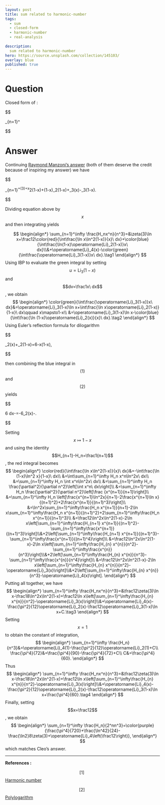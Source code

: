 ---
layout: post
title: sum related to harmonic-number
tags:
  - sum 
  - closed-form
  - harmonic-number
  - real-analysis
  
description:  
  sum related to harmonic-number
hero: https://source.unsplash.com/collection/145103/
overlay: blue
published: true
---


# Question

Closed form of :


$$

\sum_{n=1}^\infty \frac{H_n }{n^3 2^n}

$$




<!--break-->


# Answer

Continuing [Raymond Manzoni's answer](https://math.stackexchange.com/a/605602/123277) (both of them deserve the credit because of inspiring my answer) we have

$$

\sum_{n=1}^\infty \frac{H_nx^n}{n^2}=\zeta(3)+\frac{1}{2}\ln x\ln^2(1-x)+\ln(1-x)\operatorname{Li}_2(1-x)+\operatorname{Li}_3(x)-\operatorname{Li}_3(1-x).

$$

Dividing equation above by $$x$$ and then integrating yields

$$
\begin{align*}
\sum_{n=1}^\infty \frac{H_nx^n}{n^3}=&\zeta(3)\ln x+\frac12\color{red}{\int\frac{\ln x\ln^2(1-x)}{x}\ dx}+\color{blue}{\int\frac{\ln(1-x)\operatorname{Li}_2(1-x)}x\ dx}\\&+\operatorname{Li}_4(x)-\color{green}{\int\frac{\operatorname{Li}_3(1-x)}x\ dx}.\tag1
\end{align*} 
 $$
Using IBP to evaluate the green integral by setting $$u=\operatorname{Li}_3(1-x)$$ and $$dv=\frac1x\ dx$$, we obtain
$$
\begin{align*}
\color{green}{\int\frac{\operatorname{Li}_3(1-x)}x\ dx}&=\operatorname{Li}_3(1-x)\ln x+\int\frac{\ln x\operatorname{Li}_2(1-x)}{1-x}\ dx\qquad x\mapsto1-x\\
&=\operatorname{Li}_3(1-x)\ln x-\color{blue}{\int\frac{\ln (1-x)\operatorname{Li}_2(x)}{x}\ dx}.\tag2
\end{align*} 
 $$
Using Euler's reflection formula for dilogarithm

$$

\operatorname{Li}_2(x)+\operatorname{Li}_2(1-x)=\frac{\pi^2}6-\ln x\ln(1-x),

$$

then combining the blue integral in $$(1)$$ and $$(2)$$ yields

$$

\frac{\pi^2}6\int\frac{\ln (1-x)}{x}\ dx-\color{red}{\int\frac{\ln x\ln^2(1-x)}{x}\ dx}=-\frac{\pi^2}6\operatorname{Li}_2(x)-\color{red}{\int\frac{\ln x\ln^2(1-x)}{x}\ dx}.

$$

Setting $$x\mapsto1-x$$ and using the identity $$H_{n+1}-H_n=\frac1{n+1}$$, the red integral becomes
$$
\begin{align*}
\color{red}{\int\frac{\ln x\ln^2(1-x)}{x}\ dx}&=-\int\frac{\ln (1-x)\ln^2 x}{1-x}\ dx\\
&=\int\sum_{n=1}^\infty H_n x^n\ln^2x\ dx\\
&=\sum_{n=1}^\infty H_n \int x^n\ln^2x\ dx\\
&=\sum_{n=1}^\infty H_n \frac{\partial^2}{\partial n^2}\left[\int x^n\ dx\right]\\
&=\sum_{n=1}^\infty H_n \frac{\partial^2}{\partial n^2}\left[\frac {x^{n+1}}{n+1}\right]\\
&=\sum_{n=1}^\infty H_n \left[\frac{x^{n+1}\ln^2x}{n+1}-2\frac{x^{n+1}\ln x}{(n+1)^2}+2\frac{x^{n+1}}{(n+1)^3}\right]\\
&=\ln^2x\sum_{n=1}^\infty\frac{H_n x^{n+1}}{n+1}-2\ln x\sum_{n=1}^\infty\frac{H_n x^{n+1}}{(n+1)^2}+2\sum_{n=1}^\infty\frac{H_n x^{n+1}}{(n+1)^3}\\
&=\frac12\ln^2x\ln^2(1-x)-2\ln x\left[\sum_{n=1}^\infty\frac{H_{n+1} x^{n+1}}{(n+1)^2}-\sum_{n=1}^\infty\frac{x^{n+1}}{(n+1)^3}\right]\\&+2\left[\sum_{n=1}^\infty\frac{H_{n+1} x^{n+1}}{(n+1)^3}-\sum_{n=1}^\infty\frac{x^{n+1}}{(n+1)^4}\right]\\
&=\frac12\ln^2x\ln^2(1-x)-2\ln x\left[\sum_{n=1}^\infty\frac{H_{n} x^{n}}{n^2}-\sum_{n=1}^\infty\frac{x^{n}}{n^3}\right]\\&+2\left[\sum_{n=1}^\infty\frac{H_{n} x^{n}}{n^3}-\sum_{n=1}^\infty\frac{x^{n}}{n^4}\right]\\
&=\frac12\ln^2x\ln^2(1-x)-2\ln x\left[\sum_{n=1}^\infty\frac{H_{n} x^{n}}{n^2}-\operatorname{Li}_3(x)\right]\\&+2\left[\sum_{n=1}^\infty\frac{H_{n} x^{n}}{n^3}-\operatorname{Li}_4(x)\right].
\end{align*} 
 $$
Putting all together, we have
$$
\begin{align*}
\sum_{n=1}^\infty \frac{H_nx^n}{n^3}=&\frac12\zeta(3)\ln x-\frac18\ln^2x\ln^2(1-x)+\frac12\ln x\left[\sum_{n=1}^\infty\frac{H_{n} x^{n}}{n^2}-\operatorname{Li}_3(x)\right]\\&+\operatorname{Li}_4(x)-\frac{\pi^2}{12}\operatorname{Li}_2(x)-\frac12\operatorname{Li}_3(1-x)\ln x+C.\tag3
\end{align*} 
 $$
Setting $$x=1$$ to obtain the constant of integration, 
$$
\begin{align*}
\sum_{n=1}^\infty \frac{H_n}{n^3}&=\operatorname{Li}_4(1)-\frac{\pi^2}{12}\operatorname{Li}_2(1)+C\\
\frac{\pi^4}{72}&=\frac{\pi^4}{90}-\frac{\pi^4}{72}+C\\
C&=\frac{\pi^4}{60}.
\end{align*} 
 $$
Thus
$$
\begin{align*}
\sum_{n=1}^\infty \frac{H_nx^n}{n^3}=&\frac12\zeta(3)\ln x-\frac18\ln^2x\ln^2(1-x)+\frac12\ln x\left[\sum_{n=1}^\infty\frac{H_{n} x^{n}}{n^2}-\operatorname{Li}_3(x)\right]\\&+\operatorname{Li}_4(x)-\frac{\pi^2}{12}\operatorname{Li}_2(x)-\frac12\operatorname{Li}_3(1-x)\ln x+\frac{\pi^4}{60}.\tag4
\end{align*} 
 $$
Finally, setting $$x=\frac12$$, we obtain
$$
\begin{align*}
\sum_{n=1}^\infty \frac{H_n}{2^nn^3}=\color{purple}{\frac{\pi^4}{720}+\frac{\ln^42}{24}-\frac{\ln2}8\zeta(3)+\operatorname{Li}_4\left(\frac12\right)},
\end{align*} 
 $$
which matches Cleo's answer.

----------

**References :**

$$[1]\ $$ [Harmonic number](http://mathworld.wolfram.com/HarmonicNumber.html)

$$[2]\ $$ [Polylogarithm](https://en.wikipedia.org/wiki/Polylogarithm)